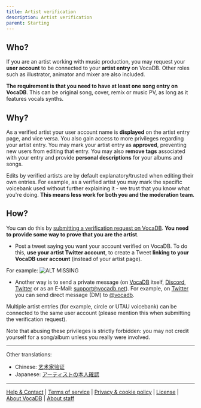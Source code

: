 ---
title: Artist verification
description: Artist verification
parent: Starting
---

## Who?
If you are an artist working with music production, you may request your **user account** to be connected to your **artist entry** on VocaDB. Other roles such as illustrator, animator and mixer are also included.

**The requirement is that you need to have at least one song entry on VocaDB**. This can be original song, cover, remix or music PV, as long as it features vocals synths. 

## Why?
As a verified artist your user account name is **displayed** on the artist entry page, and vice versa. You also gain access to more privileges regarding your artist entry. You may mark your artist entry as **approved**, preventing new users from editing that entry. You may also **remove tags** associated with your entry and provide **personal descriptions** for your albums and songs.

Edits by verified artists are by default explanatory/trusted when editing their own entries. For example, as a verified artist you may mark the specific voicebank used without further explaining it - we trust that you know what you're doing. **This means less work for both you and the moderation team**.

## How?
You can do this by [submitting a verification request on VocaDB](https://vocadb.net/User/RequestVerification). **You need to provide some way to prove that you are the artist**.

* Post a tweet saying you want your account verified on VocaDB. To do this,  __use your artist Twitter account__, to create a Tweet __linking to your VocaDB **user** account__ (instead of your artist page).

For example: ![ALT MISSING](public/images/verification.PNG)

* Another way is to send a private message (on [VocaDB](https://vocadb.net/) itself, [Discord](https://discord.com/invite/3bwXQNXKCz), [Twitter](https://twitter.com/VocaDB) or as an E-Mail: support@vocadb.net). For example, on [Twitter](https://twitter.com/VocaDB) you can send direct message (DM) to [@vocadb](https://twitter.com/vocadb).

Multiple artist entries (for example, circle or UTAU voicebank) can be connected to the same user account (please mention this when submitting the verification request).

Note that abusing these privileges is strictly forbidden: you may not credit yourself for a song/album unless you really were involved.

----

Other translations:
* Chinese: [艺术家验证](https://wiki.vocadb.net/wiki/75)
* Japanese: [アーティストの本人確認](https://wiki.vocadb.net/wiki/73/%e3%82%a2%e3%83%bc%e3%83%86%e3%82%a3%e3%82%b9%e3%83%88%e3%81%ae%e6%9c%ac%e4%ba%ba%e7%a2%ba%e8%aa%8d)

----

[Help & Contact](https://vocadb.net/Help) |
[Terms of service](https://wiki.vocadb.net/wiki/52/terms-of-service) | [Privacy & cookie policy](https://wiki.vocadb.net/wiki/50/privacy-and-cookie-policy) | [License](https://wiki.vocadb.net/wiki/29/license) | [About VocaDB](https://wiki.vocadb.net/wiki/13/vocadb-what-is-it-for) | [About staff](https://wiki.vocadb.net/wiki/44/staff-roles)